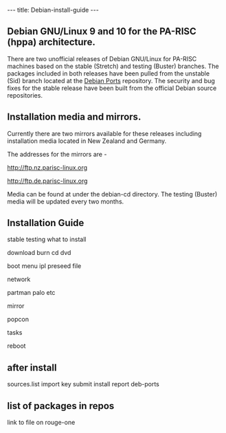---
title: Debian-install-guide
---


== Debian GNU/Linux 9 and 10 for the PA-RISC (hppa) architecture. ==
There are two unofficial releases of Debian GNU/Linux for PA-RISC machines based on the stable (Stretch) and testing (Buster) branches. The packages included in both releases have been pulled from the unstable (Sid) branch located at the [http://www.debian-ports.org Debian Ports] repository. The security and bug fixes for the stable release have been built from the official Debian source repositories.


== Installation media and mirrors. ==
Currently there are two mirrors available for these releases including installation media located in New Zealand and Germany.

The addresses for the mirrors are -

[http://ftp.nz.parisc-linux.org http://ftp.nz.parisc-linux.org] 

[http://ftp.de.parisc-linux.org http://ftp.de.parisc-linux.org] 

Media can be found at under the debian-cd directory. The testing (Buster) media will be updated every two months.


== Installation Guide ==
stable testing what to install

download burn cd dvd

boot menu ipl preseed file

network

partman palo etc

mirror

popcon

tasks

reboot

== after install ==
sources.list
import key
submit install report
deb-ports


== list of packages in repos ==
link to file on rouge-one